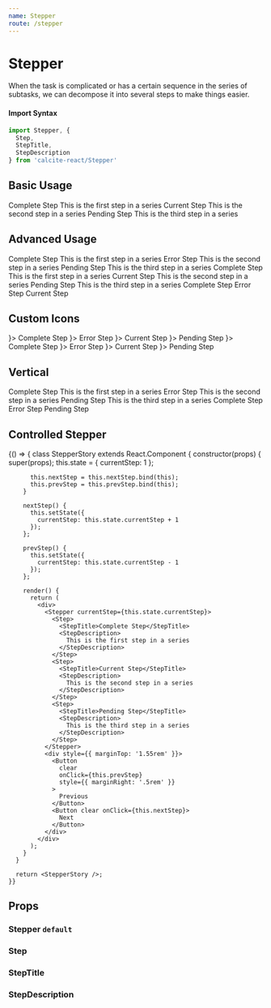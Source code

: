 ```yaml
---
name: Stepper
route: /stepper
---
```





# Stepper

When the task is complicated or has a certain sequence in the series of
subtasks, we can decompose it into several steps to make things easier.

#### Import Syntax

```js
import Stepper, {
  Step,
  StepTitle,
  StepDescription
} from 'calcite-react/Stepper'
```

## Basic Usage

<Playground>
  <Stepper currentStep={2}>
    <Step>
      <StepTitle>Complete Step</StepTitle>
      <StepDescription>This is the first step in a series</StepDescription>
    </Step>
    <Step>
      <StepTitle>Current Step</StepTitle>
      <StepDescription>This is the second step in a series</StepDescription>
    </Step>
    <Step>
      <StepTitle>Pending Step</StepTitle>
      <StepDescription>This is the third step in a series</StepDescription>
    </Step>
  </Stepper>
</Playground>

## Advanced Usage

<Playground>
  <GuideExample label="error">
    <Stepper currentStep={2}>
      <Step>
        <StepTitle>Complete Step</StepTitle>
        <StepDescription>This is the first step in a series</StepDescription>
      </Step>
      <Step error>
        <StepTitle>Error Step</StepTitle>
        <StepDescription>This is the second step in a series</StepDescription>
      </Step>
      <Step>
        <StepTitle>Pending Step</StepTitle>
        <StepDescription>This is the third step in a series</StepDescription>
      </Step>
    </Stepper>
  </GuideExample>
  <GuideExample label="selectable">
    <Stepper currentStep={1}>
      <Step>
        <StepTitle>Complete Step</StepTitle>
        <StepDescription>This is the first step in a series</StepDescription>
      </Step>
      <Step selectable>
        <StepTitle>Current Step</StepTitle>
        <StepDescription>This is the second step in a series</StepDescription>
      </Step>
      <Step>
        <StepTitle>Pending Step</StepTitle>
        <StepDescription>This is the third step in a series</StepDescription>
      </Step>
    </Stepper>
  </GuideExample>
  <GuideExample label="small">
    <Stepper currentStep={3} small>
      <Step>
        <StepTitle>Complete Step</StepTitle>
      </Step>
      <Step error>
        <StepTitle>Error Step</StepTitle>
      </Step>
      <Step>
        <StepTitle>Current Step</StepTitle>
      </Step>
    </Stepper>
  </GuideExample>
</Playground>

## Custom Icons

<Playground>
  <GuideExample>
    <Stepper currentStep={3}>
      <Step icon={<UserIcon />}>
        <StepTitle>Complete Step</StepTitle>
      </Step>
      <Step error icon={<ExclamationMarkCircleIcon />}>
        <StepTitle>Error Step</StepTitle>
      </Step>
      <Step icon={<SlidersIcon />}>
        <StepTitle>Current Step</StepTitle>
      </Step>
      <Step icon={<BananaIcon />}>
        <StepTitle>Pending Step</StepTitle>
      </Step>
    </Stepper>
  </GuideExample>
  <GuideExample label="small">
    <Stepper small currentStep={3}>
      <Step icon={<UserIcon />}>
        <StepTitle>Complete Step</StepTitle>
      </Step>
      <Step error icon={<ExclamationMarkCircleIcon />}>
        <StepTitle>Error Step</StepTitle>
      </Step>
      <Step icon={<SlidersIcon />}>
        <StepTitle>Current Step</StepTitle>
      </Step>
      <Step icon={<BananaIcon />}>
        <StepTitle>Pending Step</StepTitle>
      </Step>
    </Stepper>
  </GuideExample>
</Playground>

## Vertical

<Playground>
  <GuideExample>
    <Stepper vertical currentStep={2}>
      <Step>
        <StepTitle>Complete Step</StepTitle>
        <StepDescription>This is the first step in a series</StepDescription>
      </Step>
      <Step error>
        <StepTitle>Error Step</StepTitle>
        <StepDescription>This is the second step in a series</StepDescription>
      </Step>
      <Step>
        <StepTitle>Pending Step</StepTitle>
        <StepDescription>This is the third step in a series</StepDescription>
      </Step>
    </Stepper>
  </GuideExample>
  <GuideExample label="small">
    <Stepper vertical small currentStep={2}>
      <Step>
        <StepTitle>Complete Step</StepTitle>
      </Step>
      <Step error>
        <StepTitle>Error Step</StepTitle>
      </Step>
      <Step>
        <StepTitle>Pending Step</StepTitle>
      </Step>
    </Stepper>
  </GuideExample>
</Playground>

## Controlled Stepper

<Playground>
  {() => {
      class StepperStory extends React.Component {
        constructor(props) {
          super(props);
          this.state = {
            currentStep: 1
          };

          this.nextStep = this.nextStep.bind(this);
          this.prevStep = this.prevStep.bind(this);
        }

        nextStep() {
          this.setState({
            currentStep: this.state.currentStep + 1
          });
        };

        prevStep() {
          this.setState({
            currentStep: this.state.currentStep - 1
          });
        };

        render() {
          return (
            <div>
              <Stepper currentStep={this.state.currentStep}>
                <Step>
                  <StepTitle>Complete Step</StepTitle>
                  <StepDescription>
                    This is the first step in a series
                  </StepDescription>
                </Step>
                <Step>
                  <StepTitle>Current Step</StepTitle>
                  <StepDescription>
                    This is the second step in a series
                  </StepDescription>
                </Step>
                <Step>
                  <StepTitle>Pending Step</StepTitle>
                  <StepDescription>
                    This is the third step in a series
                  </StepDescription>
                </Step>
              </Stepper>
              <div style={{ marginTop: '1.55rem' }}>
                <Button
                  clear
                  onClick={this.prevStep}
                  style={{ marginRight: '.5rem' }}
                >
                  Previous
                </Button>
                <Button clear onClick={this.nextStep}>
                  Next
                </Button>
              </div>
            </div>
          );
        }
      }

      return <StepperStory />;
    }}

</Playground>

## Props

### Stepper `default`

<PropsTable of={Stepper} />

### Step

<PropsTable of={Step} />

### StepTitle

<PropsTable of={StepTitle} />

### StepDescription

<PropsTable of={StepDescription} />
